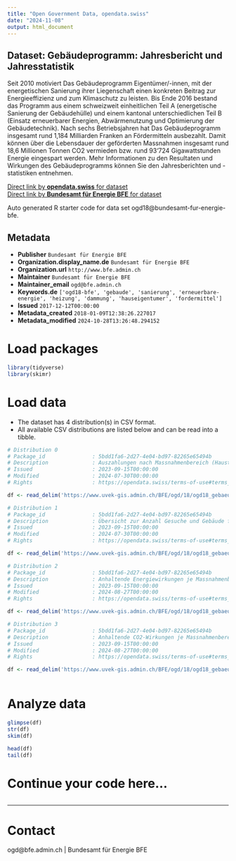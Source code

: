 ```yaml
---
title: "Open Government Data, opendata.swiss"
date: "2024-11-08"
output: html_document
---
```


## Dataset: Gebäudeprogramm: Jahresbericht und Jahresstatistik

Seit 2010 motiviert Das Gebäudeprogramm Eigentümer/-innen, mit der energetischen Sanierung ihrer Liegenschaft einen konkreten Beitrag zur Energieeffizienz und zum Klimaschutz zu leisten. Bis Ende 2016 bestand das Programm aus einem schweizweit einheitlichen Teil A (energetische Sanierung der Gebäudehülle) und einem kantonal unterschiedlichen Teil B (Einsatz erneuerbarer Energien, Abwärmenutzung und Optimierung der Gebäudetechnik).
Nach sechs Betriebsjahren hat Das Gebäudeprogramm insgesamt rund 1,184 Milliarden Franken an Fördermitteln ausbezahlt. Damit können über die Lebensdauer der geförderten Massnahmen insgesamt rund 18,6 Millionen Tonnen CO2 vermieden bzw. rund 93‘724 Gigawattstunden Energie eingespart werden.
Mehr Informationen zu den Resultaten und Wirkungen des Gebäudeprogramms können Sie den Jahresberichten und -statistiken entnehmen.

[Direct link by **opendata.swiss** for dataset](https://opendata.swiss/de/dataset/gebaudeprogramm-jahresbericht-und-jahresstatistik)<br>
[Direct link by **Bundesamt für Energie BFE** for dataset](https://www.dasgebaeudeprogramm.ch/)

Auto generated R starter code for data set ogd18@bundesamt-fur-energie-bfe.

## Metadata

- **Publisher** `Bundesamt für Energie BFE`
- **Organization.display_name.de** `Bundesamt für Energie BFE`
- **Organization.url** `http://www.bfe.admin.ch`
- **Maintainer** `Bundesamt für Energie BFE`
- **Maintainer_email** `ogd@bfe.admin.ch`
- **Keywords.de** `['ogd18-bfe', 'gebaude', 'sanierung', 'erneuerbare-energie', 'heizung', 'dammung', 'hauseigentumer', 'fordermittel']`
- **Issued** `2017-12-12T00:00:00`
- **Metadata_created** `2018-01-09T12:38:26.227017`
- **Metadata_modified** `2024-10-28T13:26:48.294152`


# Load packages

```r

library(tidyverse)
library(skimr)

```

# Load data

-   The dataset has 4 distribution(s) in CSV format.
-   All available CSV distributions are listed below and can be read into a tibble.

```r

# Distribution 0
# Package_id               : 5bdd1fa6-2d27-4e04-bd97-82265e65494b
# Description              : Auszahlungen nach Massnahmenbereich (Haustechnik, Wärmedämmung, Systemsanierung, Neubau, Zentrale Wärmeversorgung, Indirekte Massnahmen) pro Kanton und Berichtsjahr
# Issued                   : 2023-09-15T00:00:00
# Modified                 : 2024-07-30T00:00:00
# Rights                   : https://opendata.swiss/terms-of-use#terms_by

df <- read_delim('https://www.uvek-gis.admin.ch/BFE/ogd/18/ogd18_gebaeudeprogramm_auszahlungen.csv')

# Distribution 1
# Package_id               : 5bdd1fa6-2d27-4e04-bd97-82265e65494b
# Description              : Übersicht zur Anzahl Gesuche und Gebäude für Berichtsjahre (2017 bis 2022) (Projekte zusammengefasst nach Auszahlungsjahr)
# Issued                   : 2023-09-15T00:00:00
# Modified                 : 2024-07-30T00:00:00
# Rights                   : https://opendata.swiss/terms-of-use#terms_by

df <- read_delim('https://www.uvek-gis.admin.ch/BFE/ogd/18/ogd18_gebaeudeprogramm_anzahl_gesuche.csv')

# Distribution 2
# Package_id               : 5bdd1fa6-2d27-4e04-bd97-82265e65494b
# Description              : Anhaltende Energiewirkungen je Massnahmenbereich (Haustechnik, Wärmedämmung, Systemsanierung, Neubau, Zentrale Wärmeversorgung, Indirekte Massnahmen), seit Start des Gebäudeprogramms (berechnet auf Basis des HFM 2015)
# Issued                   : 2023-09-15T00:00:00
# Modified                 : 2024-08-27T00:00:00
# Rights                   : https://opendata.swiss/terms-of-use#terms_by

df <- read_delim('https://www.uvek-gis.admin.ch/BFE/ogd/18/ogd18_gebaeudeprogramm_energiewirkung.csv')

# Distribution 3
# Package_id               : 5bdd1fa6-2d27-4e04-bd97-82265e65494b
# Description              : Anhaltende CO2-Wirkungen je Massnahmenbereich (Haustechnik, Wärmedämmung, Systemsanierung, Neubau, Zentrale Wärmeversorgung, Indirekte Massnahmen), seit Start des Gebäudeprogramms (berechnet auf Basis des HFM 2015)
# Issued                   : 2023-09-15T00:00:00
# Modified                 : 2024-08-27T00:00:00
# Rights                   : https://opendata.swiss/terms-of-use#terms_by

df <- read_delim('https://www.uvek-gis.admin.ch/BFE/ogd/18/ogd18_gebaeudeprogramm_co2wirkung.csv')



```

# Analyze data

```r

glimpse(df)
str(df)
skim(df)

head(df)
tail(df)

```

# Continue your code here...

```r

```

------------------------------------------------------------------------

# Contact

ogd@bfe.admin.ch | Bundesamt für Energie BFE
